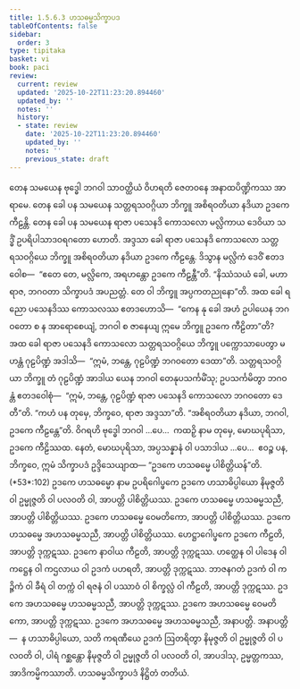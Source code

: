```yaml
---
title: 1.5.6.3 ဟသဓမ္မသိက္ခာပဒ
tableOfContents: false
sidebar:
  order: 3
type: tipitaka
basket: vi
book: paci
review:
  current: review
  updated: '2025-10-22T11:23:20.894460'
  updated_by: ''
  notes: ''
  history:
  - state: review
    date: '2025-10-22T11:23:20.894460'
    updated_by: ''
    notes: ''
    previous_state: draft
---
```



<ReviewStatus review={frontmatter.review} showDetails={true} />

<HypothesisAnnotation frontmatter={frontmatter} />

<DynamicBreadcrumb />

<Division number="335" book="paci" e="ch" v="2" p="148">

<Paragraph number="1038" book="paci">
တေန သမယေန ဗုဒ္ဓေါ ဘဂဝါ သာဝတ္ထိယံ ဝိဟရတိ ဇေတဝနေ အနာထပိဏ္ဍိကဿ အာရာမေ. တေန ခေါ ပန သမယေန သတ္တရသဝဂ္ဂိယာ ဘိက္ခူ အစိရဝတိယာ နဒိယာ ဥဒကေ ကီဠန္တိ. တေန ခေါ ပန သမယေန ရာဇာ ပသေနဒိ ကောသလော မလ္လိကာယ ဒေဝိယာ သဒ္ဓိံ ဥပရိပါသာဒဝရဂတော ဟောတိ. အဒ္ဒသာ ခေါ ရာဇာ ပသေနဒိ ကောသလော သတ္တရသဝဂ္ဂိယေ ဘိက္ခူ အစိရဝတိယာ နဒိယာ ဥဒကေ ကီဠန္တေ. ဒိသွာန မလ္လိကံ ဒေဝိံ ဧတဒဝေါစ—  “ဧတေ တေ, မလ္လိကေ, အရဟန္တော ဥဒကေ ကီဠန္တီ”တိ. “နိဿံသယံ ခေါ, မဟာရာဇ, ဘဂဝတာ သိက္ခာပဒံ အပညတ္တံ. တေ ဝါ ဘိက္ခူ အပ္ပကတညုနော”တိ. အထ ခေါ ရညော ပသေနဒိဿ ကောသလဿ ဧတဒဟောသိ—  “ကေန နု ခေါ အဟံ ဥပါယေန ဘဂဝတော စ န အာရောစေယျံ, ဘဂဝါ စ ဇာနေယျ ဣမေ ဘိက္ခူ ဥဒကေ ကီဠိတာ”တိ? အထ ခေါ ရာဇာ ပသေနဒိ ကောသလော သတ္တရသဝဂ္ဂိယေ ဘိက္ခူ ပက္ကောသာပေတွာ မဟန္တံ ဂုဠပိဏ္ဍံ အဒါသိ—  “ဣမံ, ဘန္တေ, ဂုဠပိဏ္ဍံ ဘဂဝတော ဒေထာ”တိ. သတ္တရသဝဂ္ဂိယာ ဘိက္ခူ တံ ဂုဠပိဏ္ဍံ အာဒါယ ယေန ဘဂဝါ တေနုပသင်္ကမိံသု; ဥပသင်္ကမိတွာ ဘဂဝန္တံ ဧတဒဝေါစုံ—  “ဣမံ, ဘန္တေ, ဂုဠပိဏ္ဍံ ရာဇာ ပသေနဒိ ကောသလော ဘဂဝတော ဒေတီ”တိ. “ကဟံ ပန တုမှေ, ဘိက္ခဝေ, ရာဇာ အဒ္ဒသာ”တိ. “အစိရဝတိယာ နဒိယာ, ဘဂဝါ, ဥဒကေ ကီဠန္တေ”တိ. ဝိဂရဟိ ဗုဒ္ဓေါ ဘဂဝါ …ပေ…  ကထဉှိ နာမ တုမှေ, မောဃပုရိသာ, ဥဒကေ ကီဠိဿထ. နေတံ, မောဃပုရိသာ, အပ္ပသန္နာနံ ဝါ ပသာဒါယ …ပေ…  ဧဝဉ္စ ပန, ဘိက္ခဝေ, ဣမံ သိက္ခာပဒံ ဥဒ္ဒိသေယျာထ—
</Paragraph>

</Division>
<Division number="336" book="paci" e="ch" v="2" p="149">

<Paragraph number="1039" book="paci">
<Emphasis>“ဥဒကေ ဟသဓမ္မေ ပါစိတ္တိယန်”</Emphasis>တိ. (*53*:<Emphasis>102</Emphasis>)
</Paragraph>

</Division>
<Division number="337" book="paci" e="ch" v="2" p="149">

<Paragraph number="1040" book="paci">
<Emphasis>ဥဒကေ ဟသဓမ္မော</Emphasis> နာမ ဥပရိဂေါပ္ဖကေ ဥဒကေ ဟသာဓိပ္ပါယော နိမုဇ္ဇတိ ဝါ ဥမ္မုဇ္ဇတိ ဝါ ပလဝတိ ဝါ, အာပတ္တိ ပါစိတ္တိယဿ.
</Paragraph>

</Division>
<Division number="338" book="paci" e="ch" v="2" p="149">

<Paragraph number="1041" book="paci">
ဥဒကေ ဟသဓမ္မေ ဟသဓမ္မသညီ, အာပတ္တိ ပါစိတ္တိယဿ. ဥဒကေ ဟသဓမ္မေ ဝေမတိကော, အာပတ္တိ ပါစိတ္တိယဿ. ဥဒကေ ဟသဓမ္မေ အဟသဓမ္မသညီ, အာပတ္တိ ပါစိတ္တိယဿ.
</Paragraph>

<Paragraph number="1042" book="paci">
ဟေဋ္ဌာဂေါပ္ဖကေ ဥဒကေ ကီဠတိ, အာပတ္တိ ဒုက္ကဋဿ. ဥဒကေ နာဝါယ ကီဠတိ, အာပတ္တိ ဒုက္ကဋဿ. ဟတ္ထေန ဝါ ပါဒေန ဝါ ကဋ္ဌေန ဝါ ကဌလာယ ဝါ ဥဒကံ ပဟရတိ, အာပတ္တိ ဒုက္ကဋဿ. ဘာဇနဂတံ ဥဒကံ ဝါ ကဉ္ဇိကံ ဝါ ခီရံ ဝါ တက္ကံ ဝါ ရဇနံ ဝါ ပဿာဝံ ဝါ စိက္ခလ္လံ ဝါ ကီဠတိ, အာပတ္တိ ဒုက္ကဋဿ.
</Paragraph>

<Paragraph number="1043" book="paci">
ဥဒကေ အဟသဓမ္မေ ဟသဓမ္မသညီ, အာပတ္တိ ဒုက္ကဋဿ. ဥဒကေ အဟသဓမ္မေ ဝေမတိကော, အာပတ္တိ ဒုက္ကဋဿ. ဥဒကေ အဟသဓမ္မေ အဟသဓမ္မသညီ, အနာပတ္တိ.
</Paragraph>

</Division>
<Division number="339" book="paci" e="ch" v="2" p="149">

<Paragraph number="1044" book="paci">
အနာပတ္တိ—  န ဟသာဓိပ္ပါယော, သတိ ကရဏီယေ ဥဒကံ ဩတရိတွာ နိမုဇ္ဇတိ ဝါ ဥမ္မုဇ္ဇတိ ဝါ ပလဝတိ ဝါ, ပါရံ ဂစ္ဆန္တော နိမုဇ္ဇတိ ဝါ ဥမ္မုဇ္ဇတိ ဝါ ပလဝတိ ဝါ, အာပဒါသု, ဥမ္မတ္တကဿ, အာဒိကမ္မိကဿာတိ.

</Paragraph>
</Division>

<Paragraph number="1045" type="center" book="paci">
ဟသဓမ္မသိက္ခာပဒံ နိဋ္ဌိတံ တတိယံ.
</Paragraph>